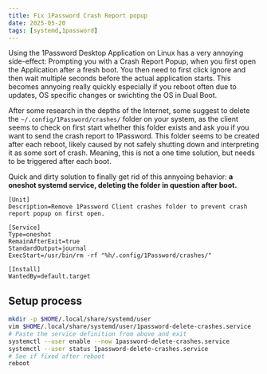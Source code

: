 ```yaml
---
title: Fix 1Password Crash Report popup
date: 2025-05-20
tags: [systemd,1password]
---
```


Using the 1Password Desktop Application on Linux has a very annoying side-effect:
Prompting you with a Crash Report Popup, when you first open the Application after
a fresh boot. You then need to first click ignore and then wait multiple seconds
before the actual application starts. This becomes annyoing really quickly
especially if you reboot often due to updates, OS specific changes or swichting
the OS in Dual Boot.

After some research in the depths of the Internet, some suggest to delete the
`~/.config/1Password/crashes/` folder on your system, as the client seems to
check on first start whether this folder exists and ask you if you want to
send the crash report to 1Password. This folder seems to be created after each
reboot, likely caused by not safely shutting down and interpreting it as some
sort of crash. Meaning, this is not a one time solution, but needs to be triggered
after each boot.

Quick and dirty solution to finally get rid of this annyoing behavior: **a oneshot
systemd service, deleting the folder in question after boot.**

```systemd filename="1password-delete-crashes.service"
[Unit]
Description=Remove 1Password Client crashes folder to prevent crash report popup on first open.

[Service]
Type=oneshot
RemainAfterExit=true
StandardOutput=journal
ExecStart=/usr/bin/rm -rf "%h/.config/1Password/crashes/"

[Install]
WantedBy=default.target
```

## Setup process

```bash
mkdir -p $HOME/.local/share/systemd/user
vim $HOME/.local/share/systemd/user/1password-delete-crashes.service
# Paste the service definition from above and exit
systemctl --user enable --now 1password-delete-crashes.service
systemctl --user status 1password-delete-crashes.service
# See if fixed after reboot
reboot
```